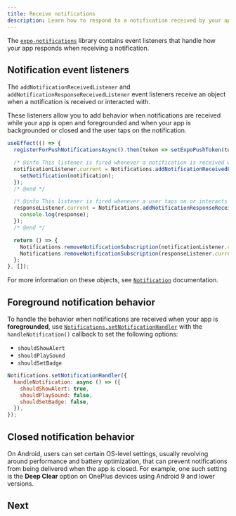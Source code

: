 ```yaml
---
title: Receive notifications
description: Learn how to respond to a notification received by your app and take action based on the event.
---
```



The [`expo-notifications`](/versions/latest/sdk/notifications) library contains event listeners that handle how your app responds when receiving a notification.

## Notification event listeners

The `addNotificationReceivedListener` and `addNotificationResponseReceivedListener` event listeners receive an object when a notification is received or interacted with.

These listeners allow you to add behavior when notifications are received while your app is open and foregrounded and when your app is backgrounded or closed and the user taps on the notification.

```js
useEffect(() => {
  registerForPushNotificationsAsync().then(token => setExpoPushToken(token));

  /* @info This listener is fired whenever a notification is received while the app is foregrounded. */
  notificationListener.current = Notifications.addNotificationReceivedListener(notification => {
    setNotification(notification);
  });
  /* @end */

  /* @info This listener is fired whenever a user taps on or interacts with a notification (works when an app is foregrounded, backgrounded, or killed). */
  responseListener.current = Notifications.addNotificationResponseReceivedListener(response => {
    console.log(response);
  });
  /* @end */

  return () => {
    Notifications.removeNotificationSubscription(notificationListener.current);
    Notifications.removeNotificationSubscription(responseListener.current);
  };
}, []);
```

For more information on these objects, see [`Notification`](/versions/latest/sdk/notifications/#notification) documentation.

## Foreground notification behavior

To handle the behavior when notifications are received when your app is **foregrounded**, use [`Notifications.setNotificationHandler`](/versions/latest/sdk/notifications/#handling-incoming-notifications-when-the-app-is) with the `handleNotification()` callback to set the following options:

- `shouldShowAlert`
- `shouldPlaySound`
- `shouldSetBadge`

```jsx
Notifications.setNotificationHandler({
  handleNotification: async () => ({
    shouldShowAlert: true,
    shouldPlaySound: false,
    shouldSetBadge: false,
  }),
});
```

## Closed notification behavior

On Android, users can set certain OS-level settings, usually revolving around performance and battery optimization, that can prevent notifications from being delivered when the app is closed. For example, one such setting is the **Deep Clear** option on OnePlus devices using Android 9 and lower versions.

## Next

<BoxLink
  title="Common questions and FAQs"
  description="A collection of common questions about Expo's push notification service."
  href="/push-notifications/faq"
/>
